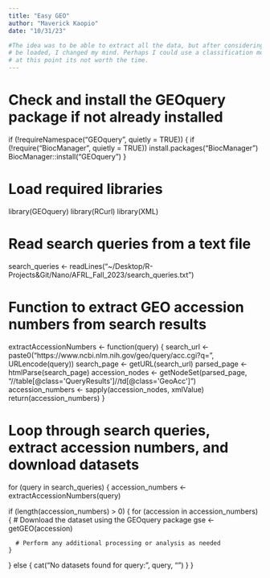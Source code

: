 ```yaml
---
title: "Easy GEO"
author: "Maverick Kaopio"
date: "10/31/23"

#The idea was to be able to extract all the data, but after considering context, and the sheer amount of data that would indescriminately
# be loaded, I changed my mind. Perhaps I could use a classification model to kind of deduce that, but for the context of where we're at
# at this point its not worth the time.
---
```


# Check and install the GEOquery package if not already installed
if (!requireNamespace("GEOquery", quietly = TRUE)) {
  if (!require("BiocManager", quietly = TRUE))
    install.packages("BiocManager")
  BiocManager::install("GEOquery")
}

# Load required libraries
library(GEOquery)
library(RCurl)
library(XML)

# Read search queries from a text file
search_queries <- readLines("~/Desktop/R-Projects&Git/Nano/AFRL_Fall_2023/search_queries.txt")

# Function to extract GEO accession numbers from search results
extractAccessionNumbers <- function(query) {
  search_url <- paste0("https://www.ncbi.nlm.nih.gov/geo/query/acc.cgi?q=", URLencode(query))
  search_page <- getURL(search_url)
  parsed_page <- htmlParse(search_page)
  accession_nodes <- getNodeSet(parsed_page, "//table[@class='QueryResults']//td[@class='GeoAcc']")
  accession_numbers <- sapply(accession_nodes, xmlValue)
  return(accession_numbers)
}

# Loop through search queries, extract accession numbers, and download datasets
for (query in search_queries) {
  accession_numbers <- extractAccessionNumbers(query)
  
  if (length(accession_numbers) > 0) {
    for (accession in accession_numbers) {
      # Download the dataset using the GEOquery package
      gse <- getGEO(accession)
      
      # Perform any additional processing or analysis as needed
    }
  } else {
    cat("No datasets found for query:", query, "\n")
  }
}

